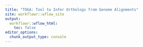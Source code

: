 ```yaml
---
title: "TOGA: Tool to Infer Orthologs from Genome Alignments"
site: workflowr::wflow_site
output:
  workflowr::wflow_html:
    toc: false
editor_options:
  chunk_output_type: console
---
```

